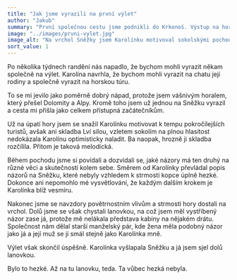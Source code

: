 ```yaml
---
title: "Jak jsme vyrazili na první výlet"
author: "Jakub"
summary: "První společnou cestu jsme podnikli do Krkonoš. Výstup na hory nebyl pro Karolínu až tak přitažlivý a už vůbec nepomáhalo vysvětlování, že každým dalším krokem je blíž vesmíru."
image: "../images/prvni-vylet.jpg"
image_alt: "Na vrchol Sněžky jsem Karolínku motivoval sokolskými pochody."
sort_value: 1
---
```


Po několika týdnech randění nás napadlo, že bychom mohli vyrazit někam společně na výlet. Karolína navrhla, že bychom mohli vyrazit na chatu její rodiny a společně vyrazit na horskou túru.

To se mi jevilo jako poměrně dobrý nápad, protože jsem vášnivým horalem, který přešel Dolomity a Alpy. Kromě toho jsem už jednou na Sněžku vyrazil a cesta mi přišla jako celkem přístupná začátečníkům.

Už na úpatí hory jsem se snažil Karolínku motivovat k tempu pokročilejších turistů, avšak ani skladba Lví silou, vzletem sokolím na plnou hlasitost nedokázala Karolínu optimisticky naladit. Ba naopak, hrozně ji skladba rozčílila. Přitom je taková melodická.

Během pochodu jsme si povídali a dozvídali se, jaké názory má ten druhý na různé věci a skutečnosti kolem sebe. Směrem od Karolínky převládal popis názorů na Sněžku, které nebyly vzhledem k strmosti kopce úplně hezké. Dokonce ani nepomohlo mé vysvětlování, že každým dalším krokem je Karolínka blíž vesmíru.

Nakonec jsme se navzdory povětrnostním vlivům a strmosti hory dostali na vrchol. Dolů jsme se však chystali lanovkou, na což jsem měl vystříbený názor zase já, protože mě nelákala představa kabiny na nějakém drátu. Společnost nám dělal starší manželský pár, kde žena měla podobný názor jako já a její muž se jí smál stejně jako Karolínka mně.

Výlet však skončil úspěšně. Karolínka vyšlapala Sněžku a já jsem sjel dolů lanovkou.

Bylo to hezké. Až na tu lanovku, teda. Ta vůbec hezká nebyla.
